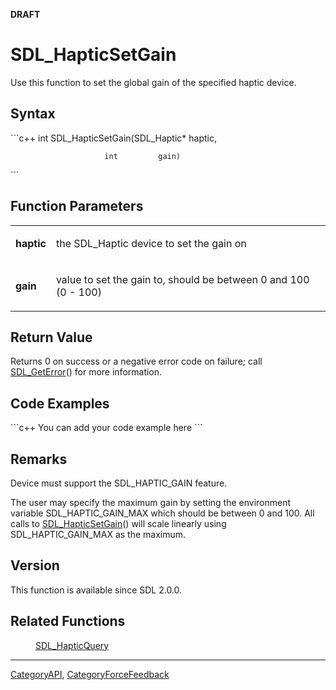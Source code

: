 <!-- pragma section-numbers off -->
<!-- pragma disable-camelcase -->
'''DRAFT'''

= SDL_HapticSetGain =
Use this function to set the global gain of the specified haptic device.


== Syntax ==
```c++
int SDL_HapticSetGain(SDL_Haptic* haptic,
                      int         gain)
```

== Function Parameters ==
{|
|'''haptic'''
|the SDL_Haptic device to set the gain on
|-
|'''gain'''
|value to set the gain to, should be between 0 and 100 (0 - 100)
|}

== Return Value ==
Returns 0 on success or a negative error code on failure; call [[SDL_GetError]]() for more information.

== Code Examples ==
```c++
You can add your code example here
```

== Remarks ==
Device must support the SDL_HAPTIC_GAIN feature.

The user may specify the maximum gain by setting the environment variable
SDL_HAPTIC_GAIN_MAX which should be between 0 and 100. All calls to [[SDL_HapticSetGain]]() will scale linearly using SDL_HAPTIC_GAIN_MAX as the maximum.

== Version ==
This function is available since SDL 2.0.0.

== Related Functions ==
:[[SDL_HapticQuery]]

----
[[CategoryAPI]], [[CategoryForceFeedback]]
